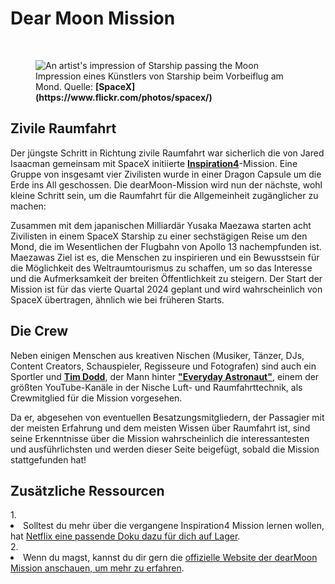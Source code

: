 
# Dear Moon Mission

<ReadingTime duration="2" />
<AudioPlayer ident="dearmoon" />

<br/>
<figure>
<Image src={require(".//../../../resources/images/dearmoon.png")} alt="An artist's impression of Starship passing the Moon" />
<figcaption style={{ color: "rgb(156, 156, 156)", fontSize: "14px", marginTop: "2px" }}>Impression eines Künstlers von Starship beim Vorbeiflug am Mond. Quelle: <strong>[SpaceX](https://www.flickr.com/photos/spacex/)</strong></figcaption>
</figure>

## Zivile Raumfahrt
Der jüngste Schritt in Richtung zivile Raumfahrt war sicherlich die von Jared Isaacman gemeinsam mit SpaceX initiierte <strong>[Inspiration4](https://en.wikipedia.org/wiki/Inspiration4)</strong>-Mission. Eine Gruppe von insgesamt vier Zivilisten wurde in einer Dragon Capsule um die Erde ins All geschossen. Die dearMoon-Mission wird nun der nächste, wohl kleine Schritt sein, um die Raumfahrt für die Allgemeinheit zugänglicher zu machen:

Zusammen mit dem japanischen Milliardär Yusaka Maezawa starten acht Zivilisten in einem SpaceX Starship zu einer sechstägigen Reise um den Mond, die im Wesentlichen der Flugbahn von Apollo 13 nachempfunden ist. Maezawas Ziel ist es, die Menschen zu inspirieren und ein Bewusstsein für die Möglichkeit des Weltraumtourismus zu schaffen, um so das Interesse und die Aufmerksamkeit der breiten Öffentlichkeit zu steigern. Der Start der Mission ist für das vierte Quartal 2024 geplant und wird wahrscheinlich von SpaceX übertragen, ähnlich wie bei früheren Starts.

## Die Crew
Neben einigen Menschen aus kreativen Nischen (Musiker, Tänzer, DJs, Content Creators, Schauspieler, Regisseure und Fotografen) sind auch ein Sportler und <strong>[Tim Dodd](https://en.wikipedia.org/wiki/Tim_Dodd)</strong>, der Mann hinter <strong>["Everyday Astronaut"](https://www.youtube.com/channel/UC6uKrU_WqJ1R2HMTY3LIx5Q)</strong>, einem der größten YouTube-Kanäle in der Nische Luft- und Raumfahrttechnik, als Crewmitglied für die Mission vorgesehen. 

Da er, abgesehen von eventuellen Besatzungsmitgliedern, der Passagier mit der meisten Erfahrung und dem meisten Wissen über Raumfahrt ist, sind seine Erkenntnisse über die Mission wahrscheinlich die interessantesten und ausführlichsten und werden dieser Seite beigefügt, sobald die Mission stattgefunden hat!


<SaveArticleSection article="moon-dear-moon"/>

## Zusätzliche Ressourcen
<AdditionalResources>
  <div>
    <span>1. </span><li>Solltest du mehr über die vergangene Inspiration4 Mission lernen wollen, hat <a href="https://www.netflix.com/title/81441273" target="_blank">Netflix eine passende Doku dazu für dich auf Lager</a>.</li>
  </div>
  <div>
    <span>2. </span><li>Wenn du magst, kannst du dir gern die <a href="https://dearmoon.earth/" target="_blank">offizielle Website der dearMoon Mission anschauen, um mehr zu erfahren</a>.</li>
  </div>
</AdditionalResources>


<Analytics />